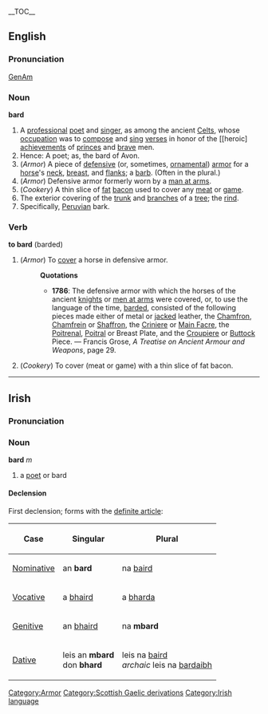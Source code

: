 {{wikipedia}}
__TOC__
==English==
===Pronunciation===
[[w:General American|GenAm]] {{IPA|[b&#593;&#633;d]}}
===Noun===
'''bard'''
# A [[professional]] [[poet]] and [[singer]], as among the ancient [[Celt]]s, whose [[occupation]] was to [[compose]] and [[sing]] [[verse]]s in honor of the [[heroic] [[achievement]]s of [[prince]]s and [[brave]] men.
# Hence: A poet; as, the bard of Avon.
#(''Armor'') [[Category:Armor]] A piece of [[defensive]] (or, sometimes, [[ornamental]]) [[armor]] for a [[horse]]'s [[neck]], [[breast]], and [[flanks]]; a [[barb]]. (Often in the plural.)
#(''Armor'') Defensive armor formerly worn by a [[man at arm]]s.
#(''Cookery'') A thin slice of [[fat]] [[bacon]] used to cover any [[meat]] or [[game]].
#The exterior covering of the [[trunk]] and [[branch]]es of a [[tree]]; the [[rind]].
#Specifically, [[Peruvian]] bark.
===Verb===
'''to bard''' (barded)
#(''Armor'') To [[cover]] a horse in defensive armor.
#:'''Quotations'''
#:*'''1786''': The defensive armor with which the horses of the ancient [[knight]]s or [[men at arm]]s were covered, or, to use the language of the time, [[barded]], consisted of the following pieces made either of metal or [[jacked]] leather, the [[Chamfron]], [[Chamfrein]] or [[Shaffron]], the [[Criniere]] or [[Main Facre]], the [[Poitrenal]], [[Poitral]] or Breast Plate, and the [[Croupiere]] or [[Buttock]] Piece.  &mdash; Francis Grose, ''A Treatise on Ancient Armour and Weapons'', page 29.
#(''Cookery'') To cover (meat or game) with a thin slice of fat bacon.
[[Category:Scottish Gaelic derivations]]

----

==Irish==
===Pronunciation===
{{IPA|[b&#593;&#720;rd]}}
===Noun===
'''bard''' ''m''
#a [[poet]] or bard

====Declension====
First declension; forms with the [[definite article]]:
{|border="1" cellpadding="2"
!Case
!Singular
!Plural
|-
| [[Nominative]]
| an '''bard'''
| na [[baird]]
|-
| [[Vocative]]
| a [[baird|bhaird]]
| a [[barda|bharda]]
|-
| [[Genitive]]
| an [[baird|bhaird]]
| na '''mbard'''
|-
| [[Dative]]
| leis an '''mbard'''<br>don '''bhard'''
| leis na [[baird]]<br>''archaic'' leis na [[bardaibh]]
|}

[[Category:Irish language]]
